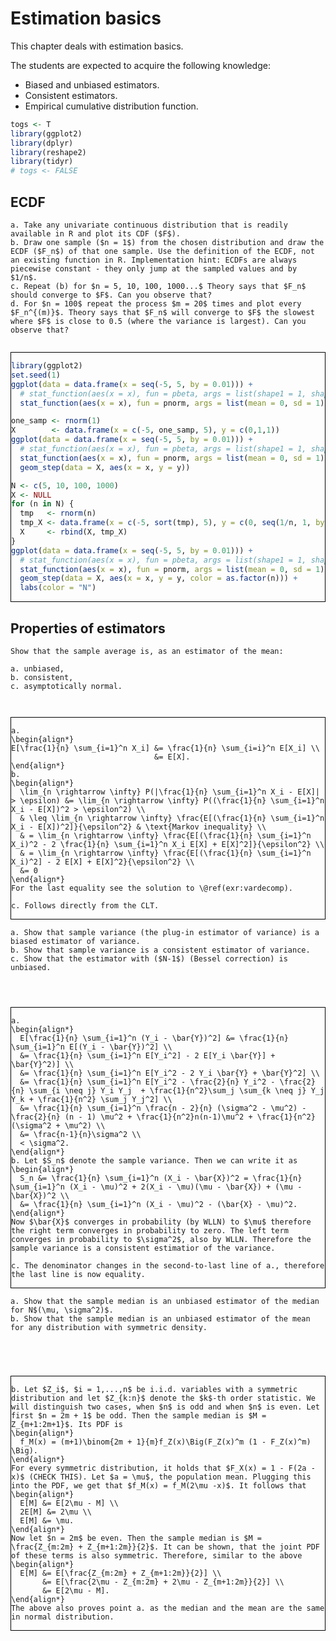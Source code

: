 # Estimation basics {#eb}

This chapter deals with estimation basics.

The students are expected to acquire the following knowledge:

- Biased and unbiased estimators.
- Consistent estimators.
- Empirical cumulative distribution function.

<style>
.fold-btn { 
  float: right; 
  margin: 5px 5px 0 0;
}
.fold { 
  border: 1px solid black;
  min-height: 40px;
}
</style>

<script type="text/javascript">
$(document).ready(function() {
  $folds = $(".fold");
  $folds.wrapInner("<div class=\"fold-blck\">"); // wrap a div container around content
  $folds.prepend("<button class=\"fold-btn\">Unfold</button>");  // add a button
  $(".fold-blck").toggle();  // fold all blocks
  $(".fold-btn").on("click", function() {  // add onClick event
    $(this).text($(this).text() === "Fold" ? "Unfold" : "Fold");  // if the text equals "Fold", change it to "Unfold"or else to "Fold" 
    $(this).next(".fold-blck").toggle("linear");  // "swing" is the default easing function. This can be further customized in its speed or the overall animation itself.
  })
});
</script>

```r
togs <- T
library(ggplot2)
library(dplyr)
library(reshape2)
library(tidyr)
# togs <- FALSE
```

## ECDF
```exercise


a. Take any univariate continuous distribution that is readily available in R and plot its CDF ($F$).
b. Draw one sample ($n = 1$) from the chosen distribution and draw the ECDF ($F_n$) of that one sample. Use the definition of the ECDF, not an existing function in R. Implementation hint: ECDFs are always piecewise constant - they only jump at the sampled values and by $1/n$. 
c. Repeat (b) for $n = 5, 10, 100, 1000...$ Theory says that $F_n$ should converge to $F$. Can you observe that?
d. For $n = 100$ repeat the process $m = 20$ times and plot every $F_n^{(m)}$. Theory says that $F_n$ will converge to $F$ the slowest where $F$ is close to 0.5 (where the variance is largest). Can you observe that?


```
<div class = "fold">
```r
library(ggplot2)
set.seed(1)
ggplot(data = data.frame(x = seq(-5, 5, by = 0.01))) +
  # stat_function(aes(x = x), fun = pbeta, args = list(shape1 = 1, shape2 = 2))
  stat_function(aes(x = x), fun = pnorm, args = list(mean = 0, sd = 1))

one_samp <- rnorm(1)
X        <- data.frame(x = c(-5, one_samp, 5), y = c(0,1,1))
ggplot(data = data.frame(x = seq(-5, 5, by = 0.01))) +
  # stat_function(aes(x = x), fun = pbeta, args = list(shape1 = 1, shape2 = 2))
  stat_function(aes(x = x), fun = pnorm, args = list(mean = 0, sd = 1)) +
  geom_step(data = X, aes(x = x, y = y))

N <- c(5, 10, 100, 1000)
X <- NULL
for (n in N) {
  tmp   <- rnorm(n)
  tmp_X <- data.frame(x = c(-5, sort(tmp), 5), y = c(0, seq(1/n, 1, by = 1/n), 1), n = n)
  X     <- rbind(X, tmp_X)
}
ggplot(data = data.frame(x = seq(-5, 5, by = 0.01))) +
  # stat_function(aes(x = x), fun = pbeta, args = list(shape1 = 1, shape2 = 2))
  stat_function(aes(x = x), fun = pnorm, args = list(mean = 0, sd = 1)) +
  geom_step(data = X, aes(x = x, y = y, color = as.factor(n))) +
  labs(color = "N")
```
</div>


## Properties of estimators
```exercise
Show that the sample average is, as an estimator of the mean:

a. unbiased,
b. consistent,
c. asymptotically normal.



```
<div class="fold">
```solution


a.
\begin{align*}
E[\frac{1}{n} \sum_{i=1}^n X_i] &= \frac{1}{n} \sum_{i=i}^n E[X_i] \\
                                &= E[X].
\end{align*}
b.
\begin{align*}
  \lim_{n \rightarrow \infty} P(|\frac{1}{n} \sum_{i=1}^n X_i - E[X]| > \epsilon) &= \lim_{n \rightarrow \infty} P((\frac{1}{n} \sum_{i=1}^n X_i - E[X])^2 > \epsilon^2) \\
  & \leq \lim_{n \rightarrow \infty} \frac{E[(\frac{1}{n} \sum_{i=1}^n X_i - E[X])^2]}{\epsilon^2} & \text{Markov inequality} \\
  & = \lim_{n \rightarrow \infty} \frac{E[(\frac{1}{n} \sum_{i=1}^n X_i)^2 - 2 \frac{1}{n} \sum_{i=1}^n X_i E[X] + E[X]^2]}{\epsilon^2} \\
  & = \lim_{n \rightarrow \infty} \frac{E[(\frac{1}{n} \sum_{i=1}^n X_i)^2] - 2 E[X] + E[X]^2}{\epsilon^2} \\
  &= 0
\end{align*}
For the last equality see the solution to \@ref(exr:vardecomp).

c. Follows directly from the CLT.

```
</div>



```exercise


a. Show that sample variance (the plug-in estimator of variance) is a biased estimator of variance.
b. Show that sample variance is a consistent estimator of variance.
c. Show that the estimator with ($N-1$) (Bessel correction) is unbiased.




```
<div class="fold">
```solution


a.
\begin{align*}
  E[\frac{1}{n} \sum_{i=1}^n (Y_i - \bar{Y})^2] &= \frac{1}{n} \sum_{i=1}^n E[(Y_i - \bar{Y})^2] \\
  &= \frac{1}{n} \sum_{i=1}^n E[Y_i^2] - 2 E[Y_i \bar{Y}] + \bar{Y}^2)] \\
  &= \frac{1}{n} \sum_{i=1}^n E[Y_i^2 - 2 Y_i \bar{Y} + \bar{Y}^2] \\
  &= \frac{1}{n} \sum_{i=1}^n E[Y_i^2 - \frac{2}{n} Y_i^2 - \frac{2}{n} \sum_{i \neq j} Y_i Y_j  + \frac{1}{n^2}\sum_j \sum_{k \neq j} Y_j Y_k + \frac{1}{n^2} \sum_j Y_j^2] \\
  &= \frac{1}{n} \sum_{i=1}^n \frac{n - 2}{n} (\sigma^2 - \mu^2) - \frac{2}{n} (n - 1) \mu^2 + \frac{1}{n^2}n(n-1)\mu^2 + \frac{1}{n^2}(\sigma^2 + \mu^2) \\
  &= \frac{n-1}{n}\sigma^2 \\
  < \sigma^2.
\end{align*}
b. Let $S_n$ denote the sample variance. Then we can write it as
\begin{align*}
  S_n &= \frac{1}{n} \sum_{i=1}^n (X_i - \bar{X})^2 = \frac{1}{n} \sum_{i=1}^n (X_i - \mu)^2 + 2(X_i - \mu)(\mu - \bar{X}) + (\mu - \bar{X})^2 \\
  &= \frac{1}{n} \sum_{i=1}^n (X_i - \mu)^2 - (\bar{X} - \mu)^2.
\end{align*}
Now $\bar{X}$ converges in probability (by WLLN) to $\mu$ therefore the right term converges in probability to zero. The left term converges in probability to $\sigma^2$, also by WLLN. Therefore the sample variance is a consistent estimatior of the variance.

c. The denominator changes in the second-to-last line of a., therefore the last line is now equality.

```
</div>


```exercise


a. Show that the sample median is an unbiased estimator of the median for N$(\mu, \sigma^2)$.
b. Show that the sample median is an unbiased estimator of the mean for any distribution with symmetric density.





```
<div class="fold">
```solution


b. Let $Z_i$, $i = 1,...,n$ be i.i.d. variables with a symmetric distribution and let $Z_{k:n}$ denote the $k$-th order statistic. We will distinguish two cases, when $n$ is odd and when $n$ is even. Let first $n = 2m + 1$ be odd. Then the sample median is $M = Z_{m+1:2m+1}$. Its PDF is
\begin{align*}
  f_M(x) = (m+1)\binom{2m + 1}{m}f_Z(x)\Big(F_Z(x)^m (1 - F_Z(x)^m) \Big).
\end{align*}
For every symmetric distribution, it holds that $F_X(x) = 1 - F(2a - x)$ (CHECK THIS). Let $a = \mu$, the population mean. Plugging this into the PDF, we get that $f_M(x) = f_M(2\mu -x)$. It follows that
\begin{align*}
  E[M] &= E[2\mu - M] \\
  2E[M] &= 2\mu \\
  E[M] &= \mu.
\end{align*}
Now let $n = 2m$ be even. Then the sample median is $M = \frac{Z_{m:2m} + Z_{m+1:2m}}{2}$. It can be shown, that the joint PDF of these terms is also symmetric. Therefore, similar to the above
\begin{align*}
  E[M] &= E[\frac{Z_{m:2m} + Z_{m+1:2m}}{2}] \\
       &= E[\frac{2\mu - Z_{m:2m} + 2\mu - Z_{m+1:2m}}{2}] \\
       &= E[2\mu - M].
\end{align*}
The above also proves point a. as the median and the mean are the same in normal distribution.

```
</div>

